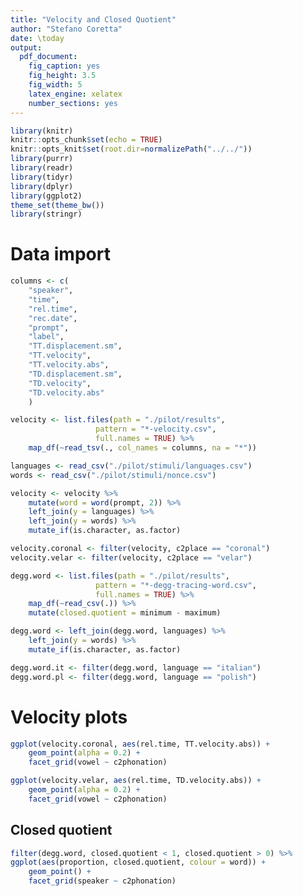 ```yaml
---
title: "Velocity and Closed Quotient"
author: "Stefano Coretta"
date: \today
output: 
  pdf_document: 
    fig_caption: yes
    fig_height: 3.5
    fig_width: 5
    latex_engine: xelatex
    number_sections: yes
---
```


```r
library(knitr)
knitr::opts_chunk$set(echo = TRUE)
knitr::opts_knit$set(root.dir=normalizePath("../../"))
library(purrr)
library(readr)
library(tidyr)
library(dplyr)
library(ggplot2)
theme_set(theme_bw())
library(stringr)
```

# Data import

```r
columns <- c(
    "speaker",
    "time",
    "rel.time",
    "rec.date",
    "prompt",
    "label",
    "TT.displacement.sm",
    "TT.velocity",
    "TT.velocity.abs",
    "TD.displacement.sm",
    "TD.velocity",
    "TD.velocity.abs"
    )

velocity <- list.files(path = "./pilot/results",
                   pattern = "*-velocity.csv",
                   full.names = TRUE) %>%
    map_df(~read_tsv(., col_names = columns, na = "*"))

languages <- read_csv("./pilot/stimuli/languages.csv")
words <- read_csv("./pilot/stimuli/nonce.csv")

velocity <- velocity %>%
    mutate(word = word(prompt, 2)) %>%
    left_join(y = languages) %>%
    left_join(y = words) %>%
    mutate_if(is.character, as.factor)

velocity.coronal <- filter(velocity, c2place == "coronal")
velocity.velar <- filter(velocity, c2place == "velar")

degg.word <- list.files(path = "./pilot/results",
                   pattern = "*-degg-tracing-word.csv",
                   full.names = TRUE) %>%
    map_df(~read_csv(.)) %>%
    mutate(closed.quotient = minimum - maximum)

degg.word <- left_join(degg.word, languages) %>%
    left_join(y = words) %>%
    mutate_if(is.character, as.factor)

degg.word.it <- filter(degg.word, language == "italian")
degg.word.pl <- filter(degg.word, language == "polish")
```

# Velocity plots

```r
ggplot(velocity.coronal, aes(rel.time, TT.velocity.abs)) +
    geom_point(alpha = 0.2) +
    facet_grid(vowel ~ c2phonation)
```

```r
ggplot(velocity.velar, aes(rel.time, TD.velocity.abs)) +
    geom_point(alpha = 0.2) +
    facet_grid(vowel ~ c2phonation)
```

## Closed quotient

```r
filter(degg.word, closed.quotient < 1, closed.quotient > 0) %>%
ggplot(aes(proportion, closed.quotient, colour = word)) +
    geom_point() +
    facet_grid(speaker ~ c2phonation)
```

